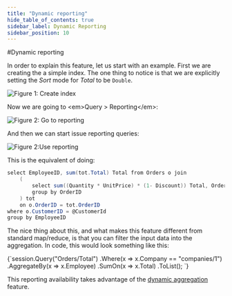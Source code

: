 ```yaml
---
title: "Dynamic reporting"
hide_table_of_contents: true
sidebar_label: Dynamic Reporting
sidebar_position: 10
---
```



#Dynamic reporting

In order to explain this feature, let us start with an example. First we are creating the a simple index. The one thing to notice is that we are explicitly setting the _Sort_ 
mode for _Total_ to be `Double`. 

![Figure 1: Create index](./assets/reporting_1.png)

Now we are going to &lt;em&gt;Query &gt; Reporting&lt;/em&gt;:

![Figure 2: Go to reporting](./assets/reporting_2.png)

And then we can start issue reporting queries:

![Figure 2:Use reporting](./assets/reporting_3.png)

This is the equivalent of doing:

```csharp 
select EmployeeID, sum(tot.Total) Total from Orders o join 
    (
        select sum((Quantity * UnitPrice) * (1- Discount)) Total, OrderId from [Order Details]
        group by OrderID
    ) tot
    on o.OrderID = tot.OrderID
where o.CustomerID = @CustomerId
group by EmployeeID
```

The nice thing about this, and what makes this feature different from standard map/reduce, is that you can filter the input data into the aggregation.
In code, this would look something like this:

<TabItem value="query" label="query">
<CodeBlock language="csharp">
{`session.Query<Order>("Orders/Total")
  .Where(x => x.Company == "companies/1")
  .AggregateBy(x => x.Employee)
  .SumOn(x => x.Total)
  .ToList();
`}
</CodeBlock>
</TabItem>

This reporting availability takes advantage of the [dynamic aggregation](../client-api/querying/dynamic-aggregation.mdx) feature.